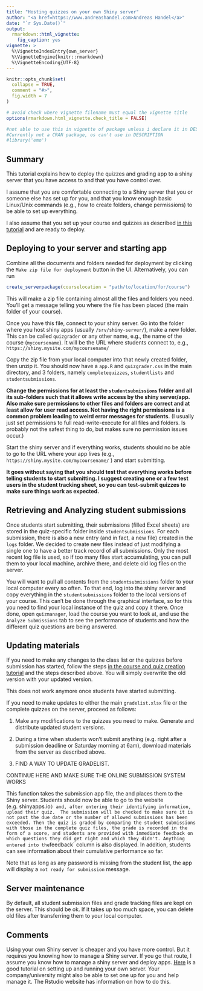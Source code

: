 ```yaml
---
title: "Hosting quizzes on your own Shiny server"
author: "<a href=https://www.andreashandel.com>Andreas Handel</a>"
date: "`r Sys.Date()`"
output:
  rmarkdown::html_vignette:
    fig_caption: yes
vignette: >
  %\VignetteIndexEntry{own_server}
  %\VignetteEngine{knitr::rmarkdown}
  %\VignetteEncoding{UTF-8}
---
```




```r
knitr::opts_chunk$set(
  collapse = TRUE,
  comment = "#>",
  fig.width = 7
)

# avoid check where vignette filename must equal the vignette title
options(rmarkdown.html_vignette.check_title = FALSE)
```


```r
#not able to use this in vignette of package unless i declare it in DESCRIPTION
#Currently not a CRAN package, os can't use in DESCRIPTION
#library('emo')
```



## Summary
This tutorial explains how to deploy the quizzes and grading app to a shiny server that you have access to and that you have control over.

I assume that you are comfortable connecting to a Shiny server that you or someone else has set up for you, and that you know enough basic Linux/Unix commands (e.g., how to create folders, change permissions) to be able to set up everything. 

I also assume that you set up your course and quizzes as described [in this tutorial](./B_quiz_creation.html) and are ready to deploy.



## Deploying to your server and starting app

Combine all the documents and folders needed for deployment by clicking the `Make zip file for deployment` button in the UI. Alternatively, you can run

```r
create_serverpackage(courselocation = "path/to/location/for/course")
```

This will make a zip file containing almost all the files and folders you need. You'll get a message telling you where the file has been placed (the main folder of your course). 

Once you have this file, connect to your shiny server. Go into the folder where you host shiny apps (usually `/srv/shiny-server/`), make a new folder. This can be called `quizgrader` or any other name, e.g., the name of the course (`mycoursename`). It will be the URL where students connect to, e.g., `https://shiny.mysite.com/mycoursename/`

Copy the zip file from your local computer into that newly created folder, then unzip it. You should now have a `app.R` and `quizgrader.css` in the main directory, and 3 folders, namely `completequizzes`, `studentlists` and `studentsubmissions`. 

**Change the permissions for at least the `studentsubmissions` folder and all its sub-folders such that it allows write access by the shiny server/app. Also make sure permissions to other files and folders are correct and at least allow for user read access. Not having the right permissions is a common problem leading to weird error messages for students.** (I usually just set permissions to full read-write-execute for all files and folders. Is probably not the safest thing to do, but makes sure no permission issues occur.)

Start the shiny server and if everything works, students should no be able to go to the URL where your app lives (e.g., `https://shiny.mysite.com/mycoursename/`
) and start submitting.

**It goes without saying that you should test that everything works before telling students to start submitting. I suggest creating one or a few test users in the student tracking sheet, so you can test-submit quizzes to make sure things work as expected.**



## Retrieving and Analyzing student submissions

Once students start submitting, their submissions (filled Excel sheets) are stored in the quiz-specific folder inside `studentsubmissions`. For each submission, there is also a new entry (and in fact, a new file) created in the `logs` folder. We decided to create new files instead of just modifying a single one to have a better track record of all submissions. Only the most recent log file is used, so if too many files start accumulating, you can pull them to your local machine, archive there, and delete old log files on the server. 

You will want to pull all contents from the `studentsubmissions` folder to your local computer every so often. To that end, log into the shiny server and copy everything in the `studentsubmissions` folder to the local versions of your course. This can't be done through the graphical interface, so for this you need to find your local instance of the quiz and copy it there. Once done, open `quizmanager`, load the course you want to look at, and use the `Analyze Submissions` tab to see the performance of students and how the different quiz questions are being answered.  


## Updating materials

If you need to make any changes to the class list or the quizzes before submission has started, follow the steps [in the course and quiz creation tutorial](./B_quiz_creation.html) and the steps described above. You will simply overwrite the old version with your updated version.

This does not work anymore once students have started submitting. 


If you need to make updates to either the main `gradelist.xlsx` file or the complete quizzes on the server, proceed as follows:

1. Make any modifications to the quizzes you need to make. Generate and distribute updated student versions.

2. During a time when students won't submit anything (e.g. right after a submission deadline or Saturday morning at 6am), download materials from the server as described above.

3. FIND A WAY TO UPDATE GRADELIST.
 
CONTINUE HERE AND MAKE SURE THE ONLINE SUBMISSION SYSTEM WORKS


This function takes the submission app file, the 
and places them to the Shiny server. Students should now be able to go to the website (e.g. shinyapps.io`) and, after entering their identifying information, upload their quiz. 
The submission will be checked to make sure it is not past the due date or the number of allowed submissions has been exceeded. Then the quiz is graded by comparing the student submissions with those in the complete quiz files, the grade is recorded in the form of a score, and students are provided with immediate feedback on which questions they did get right and which they didn't. Anything entered into the `feedback` column is also displayed. In addition, students can see information about their cumulative performance so far. 

Note that as long as any password is missing from the student list, the app will display a `not ready for submission` message. 


## Server maintenance

By default, all student submission files and grade tracking files are kept on the server. This should be ok. If it takes up too much space, you can delete old files after transferring them to your local computer.



## Comments

Using your own Shiny server is cheaper and you have more control. But it requires you knowing how to manage a Shiny server. 
If you go that route, I assume you know how to manage a shiny server and deploy apps. [Here](https://deanattali.com/2015/05/09/setup-rstudio-shiny-server-digital-ocean/) is a good tutorial on setting up and running your own server. Your company/university might also be able to set one up for you and help manage it. The Rstudio website has information on how to do this.



